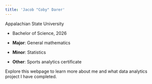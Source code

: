 ```yaml
---
title: 'Jacob "Coby" Darer'
---
```


Appalachian State University

- Bachelor of Science, 2026

- **Major**: General mathematics

- **Minor**: Statistics

- **Other**: Sports analytics certificate

Explore this webpage to learn more about me and what data analytics project I have completed.

